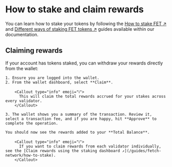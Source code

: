 
# How to stake and claim rewards

You can learn how to stake your tokens by following the [How to stake FET ↗️](/guides/fetch-network/how-to-stake) and [Different ways of staking FET tokens ↗️](/guides/fetch-network/different-ways-to-stake-the-fet-token) guides available within our documentation.

## Claiming rewards

If your account has tokens staked, you can withdraw your rewards directly from the wallet:

    1. Ensure you are logged into the wallet.
    2. From the wallet dashboard, select **Claim**.

        <Callout type="info" emoji="ℹ️">
          This will claim the total rewards accrued for your stakes across every validator.
        </Callout>

    3. The wallet shows you a summary of the transaction. Review it, select a transaction fee, and if you are happy, hit **Approve** to complete the operation.

    You should now see the rewards added to your **Total Balance**.

        <Callout type="info" emoji="ℹ️">
          If you want to claim rewards from each validator individually, see the [Claim rewards using the staking dashboard ↗️](/guides/fetch-network/how-to-stake).
        </Callout>
